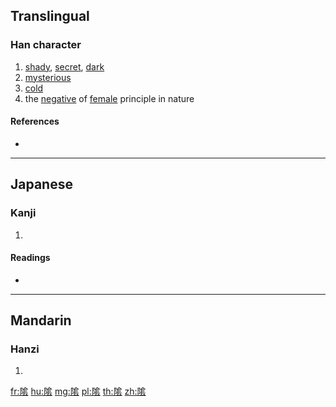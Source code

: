 {{character info/new}}
{{also|陰}}
==Translingual==

===Han character===
{{Han char|rn=170|rad=阜|as=09|sn=12|four=|canj=NLOSI}}

# [[shady]], [[secret]], [[dark]]
# [[mysterious]]
# [[cold]]
# the [[negative]] of [[female]] principle in nature

====References====
* {{Han ref|kx=1356.100|dkj=41735|dj=1860.070|hdz=64147.070|uh=9682|ud=38530}}

----

==Japanese==

===Kanji===
{{ja-kanji|grade=|rs=阜09}}

# {{defn|lang=ja|sort=阜09}}

====Readings====
* {{ja-readings|on=[[いん]] (in)|kun=[[かげ]] (kage), [[かげえる]] (kageeru)}}

----

==Mandarin==

===Hanzi===
{{cmn-hanzi|pin=[[yīn]] ([[yin1]])|wg=yin<sup>1</sup>}}

# {{defn|lang=cmn|sort=阜09}}

[[fr:隂]]
[[hu:隂]]
[[mg:隂]]
[[pl:隂]]
[[th:隂]]
[[zh:隂]]